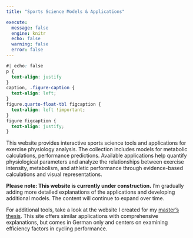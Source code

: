 ```yaml
---
title: "Sports Science Models & Applications"

execute:
  message: false
  engine: knitr
  echo: false
  warning: false
  error: false
---
```


```css
#| echo: false
p {
  text-align: justify
}
caption, .figure-caption {
  text-align: left;
}
figure.quarto-float-tbl figcaption {
  text-align: left !important;
}
figure figcaption {
  text-align: justify;
}
```

This website provides interactive sports science tools and applications for exercise physiology analysis. The collection includes models for metabolic calculations, performance predictions. Available applications help quantify physiological parameters and analyze the relationships between exercise intensity, metabolism, and athletic performance through evidence-based calculations and visual representations.

**Please note: This website is currently under construction.** I'm gradually adding more detailed explanations of the applications and developing additional models. The content will continue to expand over time.

For additional tools, take a look at the website I created for my [master's thesis](https://jjrw96.github.io/Wirkungsgrad-Rad.github.io/about.html). This site offers similar applications with comprehensive explanations, but comes in German only and centers on examining efficiency factors in cycling performance.

